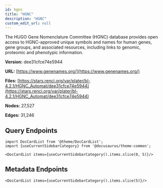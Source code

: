 ```yaml
---
id: hgnc
title: "HGNC"
description: "HGNC"
custom_edit_url: null
---
```





The HUGO Gene Nomenclature Committee (HGNC) database provides open access to HGNC-approved unique symbols and names for human genes, gene groups, and associated resources, including links to genomic, proteomic and phenotypic information.

**Version:** dee31cfce74e5944

**URL:** [https://www.genenames.org/](https://www.genenames.org/)

**Files:** [https://stars.renci.org/var/plater/bl-4.2.1/HGNC_Automat/dee31cfce74e5944](https://stars.renci.org/var/plater/bl-4.2.1/HGNC_Automat/dee31cfce74e5944)

**Nodes:** 27,527

**Edges:** 31,246






## Query Endpoints
```mdx-code-block
import DocCardList from '@theme/DocCardList';
import {useCurrentSidebarCategory} from '@docusaurus/theme-common';

<DocCardList items={useCurrentSidebarCategory().items.slice(0, 5)}/>
```

## Metadata Endpoints    
```mdx-code-block
<DocCardList items={useCurrentSidebarCategory().items.slice(5)}/>
```
      